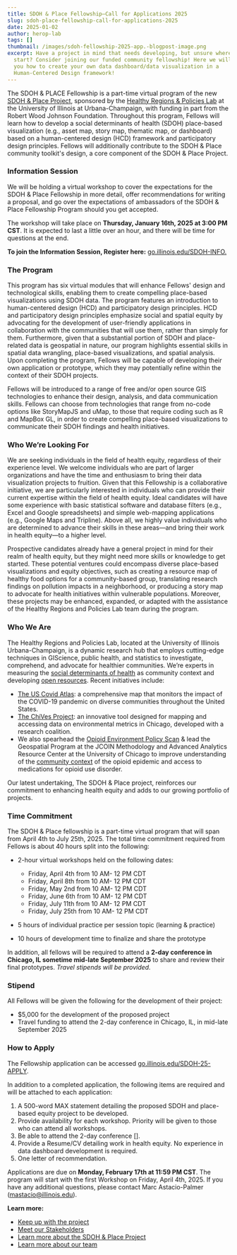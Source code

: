 ```yaml
---
title: SDOH & Place Fellowship—Call for Applications 2025
slug: sdoh-place-fellowship-call-for-applications-2025
date: 2025-01-02
author: herop-lab
tags: []
thumbnail: /images/sdoh-fellowship-2025-app.-blogpost-image.png
excerpt: Have a project in mind that needs developing, but unsure where to
  start? Consider joining our funded community fellowship! Here we will teach
  you how to create your own data dashboard/data visualization in a
  Human-Centered Design framework!
---
```

The SDOH & PLACE Fellowship is a part-time virtual program of the new [SDOH & Place Project](<>), sponsored by the [Healthy Regions & Policies Lab](<>) at the University of Illinois at Urbana-Champaign, with funding in part from the Robert Wood Johnson Foundation. Throughout this program, Fellows will learn how to develop a social determinants of health (SDOH) place-based visualization (e.g., asset map, story map, thematic map, or dashboard) based on a human-centered design (HCD) framework and participatory design principles. Fellows will additionally contribute to the SDOH & Place community toolkit's design, a core component of the SDOH & Place Project.

### Information Session

We will be holding a virtual workshop to cover the expectations for the SDOH & Place Fellowship in more detail, offer recommendations for writing a proposal, and go over the expectations of ambassadors of the SDOH & Place Fellowship Program should you get accepted. 

The workshop will take place on **Thursday, January 16th, 2025 at 3:00 PM CST**. It is expected to last a little over an hour, and there will be time for questions at the end.

**To join the Information Session, Register here:** [go.illinois.edu/SDOH-INFO.](<>)

### The Program

This program has six virtual modules that will enhance Fellows' design and technological skills, enabling them to create compelling place-based visualizations using SDOH data. The program features an introduction to human-centered design (HCD) and participatory design principles. HCD and participatory design principles emphasize social and spatial equity by advocating for the development of user-friendly applications in collaboration with the communities that will use them, rather than simply for them. Furthermore, given that a substantial portion of SDOH and place-related data is geospatial in nature, our program highlights essential skills in spatial data wrangling, place-based visualizations, and spatial analysis. Upon completing the program, Fellows will be capable of developing their own application or prototype, which they may potentially refine within the context of their SDOH projects.

Fellows will be introduced to a range of free and/or open source GIS technologies to enhance their design, analysis, and data communication skills. Fellows can choose from technologies that range from no-code options like StoryMapJS and uMap, to those that require coding such as R and MapBox GL, in order to create compelling place-based visualizations to communicate their SDOH findings and health initiatives.

### Who We’re Looking For

We are seeking individuals in the field of health equity, regardless of their experience level. We welcome individuals who are part of larger organizations and have the time and enthusiasm to bring their data visualization projects to fruition. Given that this Fellowship is a collaborative initiative, we are particularly interested in individuals who can provide their current expertise within the field of health equity. Ideal candidates will have some experience with basic statistical software and database filters (e.g., Excel and Google spreadsheets) and simple web-mapping applications (e.g., Google Maps and Tripline). Above all, we highly value individuals who are determined to advance their skills in these areas—and bring their work in health equity—to a higher level.

Prospective candidates already have a general project in mind for their realm of health equity, but they might need more skills or knowledge to get started. These potential ventures could encompass diverse place-based visualizations and equity objectives, such as creating a resource map of healthy food options for a community-based group, translating research findings on pollution impacts in a neighborhood, or producing a story map to advocate for health initiatives within vulnerable populations. Moreover, these projects may be enhanced, expanded, or adapted with the assistance of the Healthy Regions and Policies Lab team during the program.[](https://go.illinois.edu/SDOH-INFO)

### Who We Are

The Healthy Regions and Policies Lab, located at the University of Illinois Urbana-Champaign, is a dynamic research hub that employs cutting-edge techniques in GIScience, public health, and statistics to investigate, comprehend, and advocate for healthier communities. We’re experts in measuring the [social determinants of health](<>) as community context and developing [open resources](<>). Recent initiatives include:

* [The US Covid Atlas](<>): a comprehensive map that monitors the impact of the COVID-19 pandemic on diverse communities throughout the United States.
* [The ChiVes Project](<>): an innovative tool designed for mapping and accessing data on environmental metrics in Chicago, developed with a research coalition.
* We also spearhead the [Opioid Environment Policy Scan](<>) & lead the Geospatial Program at the JCOIN Methodology and Advanced Analytics Resource Center at the University of Chicago to improve understanding of the [community context](<>) of the opioid epidemic and access to medications for opioid use disorder.

Our latest undertaking, The SDOH & Place project, reinforces our commitment to enhancing health equity and adds to our growing portfolio of projects.

### Time Commitment

The SDOH & Place fellowship is a part-time virtual program that will span from April 4th to July 25th, 2025. The total time commitment required from Fellows is about 40 hours split into the following:

* 2-hour virtual workshops held on the following dates:

  * Friday, April 4th from 10 AM- 12 PM CDT
  * Friday, April 8th from 10 AM- 12 PM CDT 
  * Friday, May 2nd from 10 AM- 12 PM CDT 
  * Friday, June 6th from 10 AM- 12 PM CDT 
  * Friday, July 11th from 10 AM- 12 PM CDT
  * Friday, July 25th from 10 AM- 12 PM CDT
* 5 hours of individual practice per session topic (learning & practice)
* 10 hours of development time to finalize and share the prototype

In addition, all fellows will be required to attend a **2-day conference in Chicago, IL sometime mid-late September 2025** to share and review their final prototypes. *Travel stipends will be provided.*

### Stipend

All Fellows will be given the following for the development of their project:

* $5,000 for the development of the proposed project
* Travel funding to attend the 2-day conference in Chicago, IL, in mid-late September 2025

### How to Apply

The Fellowship application can be accessed [go.illinois.edu/SDOH-25-APPLY](https://go.illinois.edu/SDOH-25-APPLY).

In addition to a completed application, the following items are required and will be attached to each application:

1. A 500-word MAX statement detailing the proposed SDOH and place-based equity project to be developed.
2. Provide availability for each workshop. Priority will be given to those who can attend all workshops.
3. Be able to attend the 2-day conference \[].
4. Provide a Resume/CV detailing work in health equity. No experience in data dashboard development is required.
5. One letter of recommendation.

Applications are due on **Monday, February 17th at 11:59 PM CST**. The program will start with the first Workshop on Friday, April 4th, 2025. If you have any additional questions, please contact Marc Astacio-Palmer (mastacio@illinois.edu).

**Learn more:**

* [Keep up with the project](<>)
* [Meet our Stakeholders](<>)
* [Learn more about the SDOH & Place Project](<>)
* [Learn more about our team](<>)
